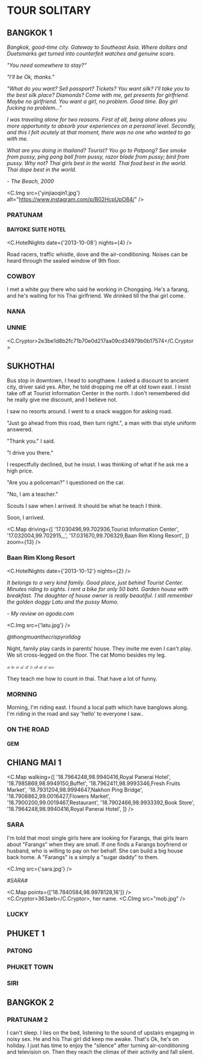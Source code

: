 
# TOUR SOLITARY

## BANGKOK 1

_Bangkok, good-time city. Gateway to Southeast Asia. Where dollars and Duetsmarks get turned into counterfeit watches and genuine scars._

_"You need somewhere to stay?"_

_"I'll be Ok, thanks."_

_"What do you want? Sell passport? Tickets? You want silk? I'll take you to the best silk place? Diamonds? Come with me, get presents for girlfriend. Maybe no girlfriend. You want a girl, no problem. Good time. Boy girl fucking no problem..."_

_I was traveling alone for two
reasons. First of all, being alone
allows you more opportunity to
absorb your experiences on a
personal level._
_Secondly, and this
I felt acutely at that moment,
there was no one who wanted to go
with me._

_What are you doing in thailand? Tourist? You go to Patpong? See smoke from pussy, ping pong ball from pussy, razor blade from pussy; bird from pussy. Why not? Thai girls best in the world. Thai food best in the world. Thai dope best in the world._

_- The Beach, 2000_

<C.Img src={'yinjiaoqin1.jpg'} alt="https://www.instagram.com/p/B02HcpUpO84/" />

### PRATUNAM

#### BAIYOKE SUITE HOTEL

<C.HotelNights date={'2013-10-08'} nights={4} />

Road racers, traffic whistle, dove and the air-conditioning.
Noises can be heard through the sealed window of 9th floor.

### COWBOY

I met a white guy there who said he working in Chongqing. He's a farang, and he's waiting for his Thai girlfriend.
We drinked till the thai girl come.

### NANA

### UNNIE

<C.Cryptor>2e3be1d8b2fc71b70e0d217aa09cd34979b0b17574</C.Cryptor>

## SUKHOTHAI

Bus stop in downtown, I head to songthaew.
I asked a discount to ancient city, driver said yes.
After, he told dropping me off at old town east.
I insist take off at Tourist Information Center in the north.
I don't remembered did he really give me discount, and I believe not.

I saw no resorts around.
I went to a snack waggon for asking road.

"Just go ahead from this road, then turn right.",
a man with thai style uniform answered.

"Thank you." I said.

"I drive you there."

I respectfully declined, but he insist.
I was thinking of what if he ask me a high price.

"Are you a policeman?" I questioned on the car.

"No, I am a teacher."

Scouts I saw when I arrived.
It should be what he teach I think.

Soon, I arrived.

<C.Map
  driving={[
    '17.030496,99.702936,Tourist Information Center',
    '17.032004,99.702915,_',
    '17.031670,99.706329,Baan Rim Klong Resort',
  ]}
  zoom={13}
/>

### Baan Rim Klong Resort

<C.HotelNights date={'2013-10-12'} nights={2} />

_It belongs to a very kind family._
_Good place, just behind Tourist Center._
_Minutes riding to sights._
_I rent a bike for only 50 baht._
_Garden house with breakfast._
_The daughter of house owner is really beautiful._
_I still remember the golden doggy Latu and the pussy Momo._

_- My review on agoda.com_

<C.Img src={'latu.jpg'} />

_@thongmuanthecrispyrolldog_

Night, family play cards in parents‘ house.
They invite me even I can't play.
We sit cross-legged on the floor.
The cat Momo besides my leg.

_๑ ๒ ๓ ๔ ๕ ๖ ๗ ๘ ๙ ๑๐_

They teach me how to count in thai.
That have a lot of funny.

### MORNING

Morning, I'm riding east.
I found a local path which have banglows along.
I'm riding in the road and say 'hello' to everyone I saw..

### ON THE ROAD

#### GEM

## CHIANG MAI 1

<C.Map
  walking={[
    '18.7964248,98.9940416,Royal Panerai Hotel',
    '18.7985869,98.9949150,Buffet',
    '18.7962411,98.9993346,Fresh Fruits Market',
    '18.7931204,98.9994647,Nakhon Ping Bridge',
    '18.7908862,99.0016427,Flowers Market',
    '18.7900200,99.0019467,Restaurant',
    '18.7902466,98.9933392,Book Store',
    '18.7964248,98.9940416,Royal Panerai Hotel',
  ]}
/>

### SARA

I'm told that most single girls here are looking for Farangs,
thai girls learn about "Farangs" when they are small.
If one finds a Farangs boyfriend or husband, who is willing to pay on her behalf.
She can build a big house back home. A "Farangs" is a simply a "sugar daddy" to them.

<C.Img src={'sara.jpg'} />

_#SARA#_

<C.Map points={['18.7840584,98.9978128,16']} />
<C.Cryptor>363aeb</C.Cryptor>, her name.
<C.CImg src="mob.jpg" />

### LUCKY

## PHUKET 1

### PATONG

### PHUKET TOWN

### SIRI

## BANGKOK 2

### PRATUNAM 2

I can't sleep.
I lies on the bed, listening to the sound of upstairs engaging in noisy sex.
He and his Thai girl did keep me awake. That's Ok, he's on holiday.
I just has time to enjoy the "silence" after turning air-conditioning and television on.
Then they reach the climax of their activity and fall silent.
